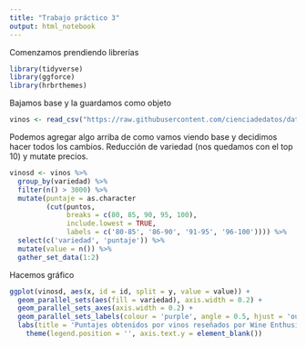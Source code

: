 ```yaml
---
title: "Trabajo práctico 3"
output: html_notebook
---
```


Comenzamos prendiendo librerías 

```r
library(tidyverse)
library(ggforce)
library(hrbrthemes)
```

Bajamos base y la guardamos como objeto

```r
vinos <- read_csv("https://raw.githubusercontent.com/cienciadedatos/datos-de-miercoles/master/datos/2019/2019-06-12/vinos.csv")
```

Podemos agregar algo arriba de como vamos viendo base y decidimos hacer todos los cambios. Reducción de variedad (nos quedamos con el top 10) y mutate precios. 

```r
vinosd <- vinos %>% 
  group_by(variedad) %>% 
  filter(n() > 3000) %>% 
  mutate(puntaje = as.character
         (cut(puntos, 
              breaks = c(80, 85, 90, 95, 100), 
              include.lowest = TRUE, 
              labels = c('80-85', '86-90', '91-95', '96-100')))) %>% 
  select(c('variedad', 'puntaje')) %>% 
  mutate(value = n()) %>% 
  gather_set_data(1:2)
```

Hacemos gráfico

```r
ggplot(vinosd, aes(x, id = id, split = y, value = value)) +
  geom_parallel_sets(aes(fill = variedad), axis.width = 0.2) +
  geom_parallel_sets_axes(axis.width = 0.2) +
  geom_parallel_sets_labels(colour = 'purple', angle = 0.5, hjust = 'outward') +
  labs(title = 'Puntajes obtenidos por vinos reseñados por Wine Enthusiast según variedad', caption = 'Base de datos obtenida de Datos de Miércoles') +
    theme(legend.position = '', axis.text.y = element_blank())
  


```


